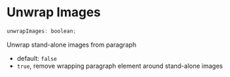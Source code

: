 # Unwrap Images

```js
unwrapImages: boolean;
```

Unwrap stand-alone images from paragraph

- default: `false`
- `true`, remove wrapping paragraph element around stand-alone images
